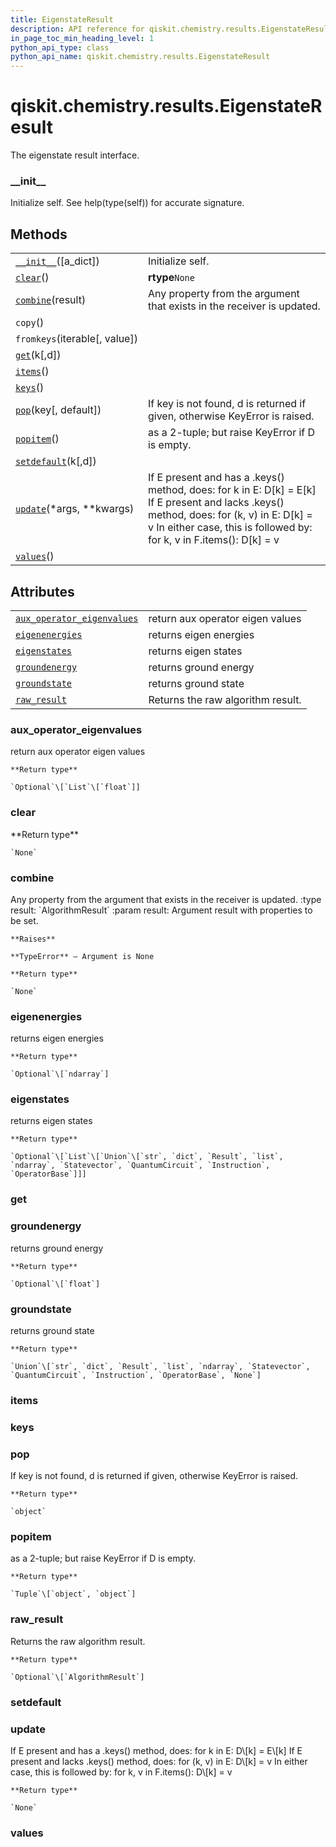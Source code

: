 ```yaml
---
title: EigenstateResult
description: API reference for qiskit.chemistry.results.EigenstateResult
in_page_toc_min_heading_level: 1
python_api_type: class
python_api_name: qiskit.chemistry.results.EigenstateResult
---
```


<span id="qiskit-chemistry-results-eigenstateresult" />

# qiskit.chemistry.results.EigenstateResult

<Class id="qiskit.chemistry.results.EigenstateResult" isDedicatedPage={true} github="https://github.com/qiskit-community/qiskit-aqua/tree/stable/0.9/qiskit/chemistry/results/eigenstate_result.py" signature="EigenstateResult(a_dict=None)" modifiers="class">
  The eigenstate result interface.

  ### \_\_init\_\_

  <Function id="qiskit.chemistry.results.EigenstateResult.__init__" signature="__init__(a_dict=None)">
    Initialize self. See help(type(self)) for accurate signature.
  </Function>

  ## Methods

  |                                                                                                                                      |                                                                                                                                                                                                                      |
  | ------------------------------------------------------------------------------------------------------------------------------------ | -------------------------------------------------------------------------------------------------------------------------------------------------------------------------------------------------------------------- |
  | [`__init__`](#qiskit.chemistry.results.EigenstateResult.__init__ "qiskit.chemistry.results.EigenstateResult.__init__")(\[a\_dict])   | Initialize self.                                                                                                                                                                                                     |
  | [`clear`](#qiskit.chemistry.results.EigenstateResult.clear "qiskit.chemistry.results.EigenstateResult.clear")()                      | **rtype**`None`                                                                                                                                                                                                      |
  | [`combine`](#qiskit.chemistry.results.EigenstateResult.combine "qiskit.chemistry.results.EigenstateResult.combine")(result)          | Any property from the argument that exists in the receiver is updated.                                                                                                                                               |
  | `copy`()                                                                                                                             |                                                                                                                                                                                                                      |
  | `fromkeys`(iterable\[, value])                                                                                                       |                                                                                                                                                                                                                      |
  | [`get`](#qiskit.chemistry.results.EigenstateResult.get "qiskit.chemistry.results.EigenstateResult.get")(k\[,d])                      |                                                                                                                                                                                                                      |
  | [`items`](#qiskit.chemistry.results.EigenstateResult.items "qiskit.chemistry.results.EigenstateResult.items")()                      |                                                                                                                                                                                                                      |
  | [`keys`](#qiskit.chemistry.results.EigenstateResult.keys "qiskit.chemistry.results.EigenstateResult.keys")()                         |                                                                                                                                                                                                                      |
  | [`pop`](#qiskit.chemistry.results.EigenstateResult.pop "qiskit.chemistry.results.EigenstateResult.pop")(key\[, default])             | If key is not found, d is returned if given, otherwise KeyError is raised.                                                                                                                                           |
  | [`popitem`](#qiskit.chemistry.results.EigenstateResult.popitem "qiskit.chemistry.results.EigenstateResult.popitem")()                | as a 2-tuple; but raise KeyError if D is empty.                                                                                                                                                                      |
  | [`setdefault`](#qiskit.chemistry.results.EigenstateResult.setdefault "qiskit.chemistry.results.EigenstateResult.setdefault")(k\[,d]) |                                                                                                                                                                                                                      |
  | [`update`](#qiskit.chemistry.results.EigenstateResult.update "qiskit.chemistry.results.EigenstateResult.update")(\*args, \*\*kwargs) | If E present and has a .keys() method, does: for k in E: D\[k] = E\[k] If E present and lacks .keys() method, does: for (k, v) in E: D\[k] = v In either case, this is followed by: for k, v in F.items(): D\[k] = v |
  | [`values`](#qiskit.chemistry.results.EigenstateResult.values "qiskit.chemistry.results.EigenstateResult.values")()                   |                                                                                                                                                                                                                      |

  ## Attributes

  |                                                                                                                                                                        |                                   |
  | ---------------------------------------------------------------------------------------------------------------------------------------------------------------------- | --------------------------------- |
  | [`aux_operator_eigenvalues`](#qiskit.chemistry.results.EigenstateResult.aux_operator_eigenvalues "qiskit.chemistry.results.EigenstateResult.aux_operator_eigenvalues") | return aux operator eigen values  |
  | [`eigenenergies`](#qiskit.chemistry.results.EigenstateResult.eigenenergies "qiskit.chemistry.results.EigenstateResult.eigenenergies")                                  | returns eigen energies            |
  | [`eigenstates`](#qiskit.chemistry.results.EigenstateResult.eigenstates "qiskit.chemistry.results.EigenstateResult.eigenstates")                                        | returns eigen states              |
  | [`groundenergy`](#qiskit.chemistry.results.EigenstateResult.groundenergy "qiskit.chemistry.results.EigenstateResult.groundenergy")                                     | returns ground energy             |
  | [`groundstate`](#qiskit.chemistry.results.EigenstateResult.groundstate "qiskit.chemistry.results.EigenstateResult.groundstate")                                        | returns ground state              |
  | [`raw_result`](#qiskit.chemistry.results.EigenstateResult.raw_result "qiskit.chemistry.results.EigenstateResult.raw_result")                                           | Returns the raw algorithm result. |

  ### aux\_operator\_eigenvalues

  <Attribute id="qiskit.chemistry.results.EigenstateResult.aux_operator_eigenvalues">
    return aux operator eigen values

    **Return type**

    `Optional`\[`List`\[`float`]]
  </Attribute>

  ### clear

  <Function id="qiskit.chemistry.results.EigenstateResult.clear" signature="clear()">
    **Return type**

    `None`
  </Function>

  ### combine

  <Function id="qiskit.chemistry.results.EigenstateResult.combine" signature="combine(result)">
    Any property from the argument that exists in the receiver is updated. :type result: `AlgorithmResult` :param result: Argument result with properties to be set.

    **Raises**

    **TypeError** – Argument is None

    **Return type**

    `None`
  </Function>

  ### eigenenergies

  <Attribute id="qiskit.chemistry.results.EigenstateResult.eigenenergies">
    returns eigen energies

    **Return type**

    `Optional`\[`ndarray`]
  </Attribute>

  ### eigenstates

  <Attribute id="qiskit.chemistry.results.EigenstateResult.eigenstates">
    returns eigen states

    **Return type**

    `Optional`\[`List`\[`Union`\[`str`, `dict`, `Result`, `list`, `ndarray`, `Statevector`, `QuantumCircuit`, `Instruction`, `OperatorBase`]]]
  </Attribute>

  ### get

  <Function id="qiskit.chemistry.results.EigenstateResult.get" signature="get(k[, d]) → D[k] if k in D, else d. d defaults to None." />

  ### groundenergy

  <Attribute id="qiskit.chemistry.results.EigenstateResult.groundenergy">
    returns ground energy

    **Return type**

    `Optional`\[`float`]
  </Attribute>

  ### groundstate

  <Attribute id="qiskit.chemistry.results.EigenstateResult.groundstate">
    returns ground state

    **Return type**

    `Union`\[`str`, `dict`, `Result`, `list`, `ndarray`, `Statevector`, `QuantumCircuit`, `Instruction`, `OperatorBase`, `None`]
  </Attribute>

  ### items

  <Function id="qiskit.chemistry.results.EigenstateResult.items" signature="items() → a set-like object providing a view on D’s items" />

  ### keys

  <Function id="qiskit.chemistry.results.EigenstateResult.keys" signature="keys() → a set-like object providing a view on D’s keys" />

  ### pop

  <Function id="qiskit.chemistry.results.EigenstateResult.pop" signature="pop(key, default=None)">
    If key is not found, d is returned if given, otherwise KeyError is raised.

    **Return type**

    `object`
  </Function>

  ### popitem

  <Function id="qiskit.chemistry.results.EigenstateResult.popitem" signature="popitem()">
    as a 2-tuple; but raise KeyError if D is empty.

    **Return type**

    `Tuple`\[`object`, `object`]
  </Function>

  ### raw\_result

  <Attribute id="qiskit.chemistry.results.EigenstateResult.raw_result">
    Returns the raw algorithm result.

    **Return type**

    `Optional`\[`AlgorithmResult`]
  </Attribute>

  ### setdefault

  <Function id="qiskit.chemistry.results.EigenstateResult.setdefault" signature="setdefault(k[, d]) → D.get(k,d), also set D[k]=d if k not in D" />

  ### update

  <Function id="qiskit.chemistry.results.EigenstateResult.update" signature="update(*args, **kwargs)">
    If E present and has a .keys() method, does: for k in E: D\[k] = E\[k] If E present and lacks .keys() method, does: for (k, v) in E: D\[k] = v In either case, this is followed by: for k, v in F.items(): D\[k] = v

    **Return type**

    `None`
  </Function>

  ### values

  <Function id="qiskit.chemistry.results.EigenstateResult.values" signature="values() → an object providing a view on D’s values" />
</Class>


